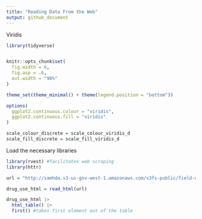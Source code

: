 ```yaml
---
title: "Reading Data From the Web"
output: github_document
---
```


Viridis

```r
library(tidyverse)


knitr::opts_chunk$set(
  fig.width = 6,
  fig.asp = .6,
  out.width = "90%"
)

theme_set(theme_minimal() + theme(legend.position = "bottom"))

options(
  ggplot2.continuous.colour = "viridis",
  ggplot2.continuous.fill = "viridis"
)

scale_colour_discrete = scale_colour_viridis_d
scale_fill_discrete = scale_fill_viridis_d
```

Load the necessary libraries

```r
library(rvest) #facilitates web scraping
library(httr)
```


```r
url = "http://samhda.s3-us-gov-west-1.amazonaws.com/s3fs-public/field-uploads/2k15StateFiles/NSDUHsaeShortTermCHG2015.htm"

drug_use_html = read_html(url)
```

```r
drug_use_html |> 
  html_table() |> 
  first() #takes first element out of the table
```


